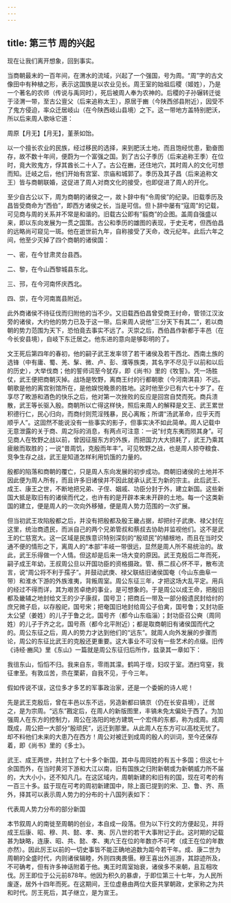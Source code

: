 ```yaml
---
---
---
```

title: 第三节 周的兴起
---




现在让我们离开想象，回到事实。

当商朝最末的一百年间，在渭水的流域，兴起了一个强国，号为周。“周”字的古文像田中有种植之形，表示这国族是以农业见长。周王室的始祖后稷（姬姓），乃是一个著名的农师（传说与禹同时），死后被周人奉为农神的。后稷的子孙辗转迁徙于泾渭一带，至古公亶父（后来追称太王），原居于豳（今陕西邠县附近），因受不了鬼方侵迫，率众迁居岐山（在今陕西岐山县境）之下。这一带地方盖特别肥沃，所以后来周人歌咏它道：

周原【月无】【月无】，堇荼如饴。

以一个擅长农业的民族，经过移民的选择，来到肥沃土地，而且饱经忧患，勤奋图存，故不数十年间，便蔚为一个富强之国。到了古公子季历（后来追称王季）在位时，竟大败鬼方，俘其酋长二十人了。古公在豳，还住地穴，其时周人的文化可想而知。迁岐之后，他们开始有宫室、宗庙和城郭了。季历及其子昌（后来追称文王）皆与商朝联婚，这促进了周人对商文化的接受，也即促进了周人的开化。

至少自古公以下，周为商朝的诸侯之一，故卜辞中有“令周侯”的纪录。旧载季历及昌皆受商命为“西伯”，即西方诸侯之长，当是可信。但卜辞中屡有“寇周”的记载，可见商与周的关系并不常是和谐的。旧载古公即有“翦商”的企图。盖周自强盛以来，即以东向发展为一贯之国策。古公和季历的雄图的表现，于史无考，但西伯昌的远略尚可窥见一斑。他在逝世前九年，自称接受了天命，改元纪年。此后六年之间，他至少灭掉了四个商朝的诸侯国：

一、密，在今甘肃灵台县西。

二、黎，在今山西黎城县东北。

三、邘，在今河南怀庆西北。

四、崇，在今河南嵩县附近。

此外商诸侯不待征伐而归附他的当不少。又旧载西伯昌曾受商王纣命，管领江汉汝旁的诸侯，大约他的势力已及于这一带。后来周人说他“三分天下有其二”，若以商朝的势力范围为天下，恐怕竟去事实不远了。灭崇之后，西伯昌作新都于丰邑（在今长安县境），自岐下东迁居之。他东进的意向是够彰明的了。

文王死后第四年的春初，他的嗣子武王发率领了若干诸侯及若干西北、西南土族的选锋（中有庸、蜀、羌、髳、微、卢、彭、濮等族类，其名字不尽见于以前和以后的历史），大举伐商；他的誓师词至今犹存，即《尚书》里的《牧誓》。凭一场胜仗，武王便把商朝灭掉。战场是牧野，离商王纣的行都朝歌（今河南淇县）不远。朝歌是他的离宫别馆所在，是他娱悦晚景的胜地。这时他至少已有六七十岁了。在享尽了畋游和酒色的快乐之后，他对第一次挫败的反应是回宫自焚而死。商兵溃散，武王等长驱入殷。商朝所以亡得这样快，照后来周人的解释是文王、武王累世积德行仁，民心归向，而商纣则荒淫残暴，民心离叛；所谓“汤武革命，应乎天而顺乎人”。这固然不能说没有一些事实的影子，但事实决不如此简单。周人记载中无意泄露的关于商、周之际的消息，有两点可注意：一说“纣克东夷而陨其身”。可见商人在牧野之战以前，曾因征服东方的外族，而把国力大大损耗了，武王乃乘其疲敝而取胜的；一说“昔周饥，克殷而年丰”。可见牧野之战，也是周人掠夺粮食、竞争生存之战，武王是知道怎样利用饥饿的力量的。

殷都的陷落和商朝的覆亡，只是周人东向发展的初步成功。商朝旧诸侯的土地并不因此便为周人所有，而且许多旧诸侯并不因此就承认武王为新的宗主。此后武王、成王、康王之世，不断地把兄弟、子侄、姻戚、功臣分封于外，建立新国。这些新国大抵是取旧有的诸侯而代之，也许有的是开辟本来未开辟的土地。每一个这类新国的建立，便是周人的一次向外移殖，便是周人势力范围的一次扩展。

但当初武王攻陷殷都之后，并没有把殷都及殷王畿占据，却把纣子武庚、禄父封在这里，统治商遗民，而派自己的两个兄弟管叔和蔡叔去协助并监视他们。这不是武王的仁慈宽大。这一区域是民族意识特别深刻的“殷顽民”的植根地，而且在当时交通不便的情形之下，离周人的“本部”丰岐一带很远，显然是周人所不易统治的。故此，武王乐得做一个人情。但这却是后来一场大变的原因。武王克殷后二年而死，嗣子成王年幼，王叔周公旦以开国功臣的资格摄政。管、蔡二叔心怀不平，散布流言，说“周公将不利于孺子”。并鼓动武庚、禄父联结旧诸侯国奄（今山东曲阜一带）和淮水下游的外族淮夷，背叛周室。周公东征三年，才把这场大乱平定。用兵的经过不得而详，其为艰苦卓绝的事业，是可想象的。于是周公以成王命，把殷旧都及畿辅之地封给文王的少子康叔，国号卫；把商丘一带及一部分殷遗民封给纣的庶兄微子启，以存殷祀，国号宋；把奄国旧地封给周公子伯禽，国号鲁；又封功臣太公望（姜姓）的儿子于鲁之北，国号齐（都今山东临淄）；封功臣召公奭（周同姓）的儿子于齐之北，国号燕（都今北平附近）；都是取商朝旧有诸侯国而代之的。周公东征之后，周人的势力才达到他们的“远东”。就周人向外发展的步骤而论，周公的东征比武王的克殷还更重要。这大事业不可没有一些艺术的点缀。旧传《诗经·豳风》里《东山》一篇就是周公东征归后所作，兹录其一章如下：

我徂东山，慆慆不归。我来自东，零雨其濛。鹤鸣于垤，妇叹于室。洒扫穹窒，我征聿至。有敦瓜苦，烝在栗薪，自我不见，于今三年。

假如传说不误，这位多才多艺的军事政治家，还是一个委婉的诗人呢！

先是武王克殷后，曾在丰邑以东不远，另造新都曰镐京（仍在长安县境），迁居之，是为宗周。“远东”戡定后，在周人的新版图里，丰镐未免太偏处于西了。为加强周人在东方的控制力，周公在洛阳的地方建筑一个宏伟的东都，称为成周。成周既成，周公把一大部分“殷顽民”，远迁到那里。从此周人在东方可以高枕无忧了。却不料他们未来的大患乃在西方！周公对被迁到成周的殷人的训词，至今还保存着，即《尚书》里的《多士》。

武王、成王两世，共封立了七十多个新国，其中与周同姓的有五十多国；但这七十余国而外，在当时黄河下游和大江以南，旧有国族之归附新朝或为新朝威力所不届的，大大小小，还不知凡几。在这区域内，周朝新建的和旧有的国，现在可考的有一百三十多。兹于现在可考的周初新建国中，除上面已提到的宋、卫、鲁、齐、燕外，择其可以表示周人势力的分布的十八国列表如下：

代表周人势力分布的部分新国



本节叙周人的南徙至周朝的创业，本自成一段落。但为以下行文的方便起见，并将成王后康、昭、穆、共、懿、孝、夷、厉八世的若干大事附记于此。这时期的记载甚为缺略，连康、昭、共、懿、孝、夷六王在位的年数亦不可考（成王在位的年数亦然）。因此厉王以前的一切史事皆不能正确地追数为距今若干年。成、康二世为周朝的全盛时代，内则诸侯辑睦，外则四夷畏慑。穆王喜出外巡游，其踪迹所及，不可确考，但有许多神话附着于他。夷王时周室始衰，诸侯多不来朝，且互相攻伐。厉王即位于公元前878年。他因为积久的暴虐，于即位第三十七年，为人民所废逐，居外十四年而死。在这期间，王位虚悬由两位大臣共掌朝政，史家称之为共和时代。厉王死后，其子继立，是为宣王。